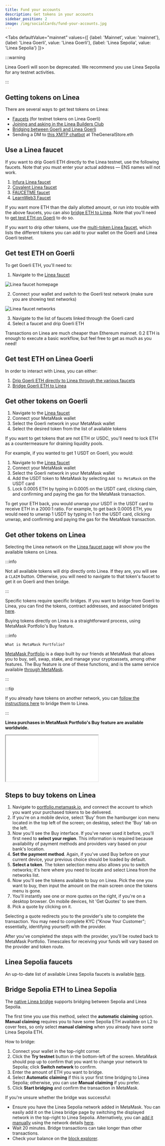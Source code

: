 ```yaml
---
title: Fund your accounts
description: Get tokens in your accounts
sidebar_position: 2
image: /img/socialCards/fund-your-accounts.jpg
---
```



<Tabs
  defaultValue="mainnet"
  values={[
    {label: 'Mainnet', value: 'mainnet'},
    {label: 'Linea Goerli', value: 'Linea Goerli'},
    {label: 'Linea Sepolia', value: 'Linea Sepolia'}
  ]}>
  
  <TabItem value="Linea Goerli">

:::warning

Linea Goerli will soon be deprecated. We recommend you use Linea Sepolia for any testnet 
activities.

:::
    
## Getting tokens on Linea

There are several ways to get test tokens on Linea:

- [Faucets](#use-a-linea-faucet) (for testnet tokens on Linea Goerli)
- [Joining and asking in the Linea Builders Club](https://linea.deform.cc/linea-builders-club)
- [Bridging between Goerli and Linea Goerli](/bridge/how-to-bridge-eth)
- Sending a DM to [this XMTP chatbot](https://converse.xyz/dm/0x96561c772533d32da71d240820a2fbf6883cf96a) 
at TheGeneralStore.eth

## Use a Linea faucet

If you want to drip Goerli ETH directly to the Linea testnet, use the following faucets. Note that 
you must enter your actual address — ENS names will not work.

1. [Infura Linea faucet](https://infura.io/faucet/linea)
2. [Covalent Linea faucet](https://www.covalenthq.com/faucet/)
3. [FAUCETME faucet](https://linea.faucetme.pro/)
4. [LearnWeb3 Faucet](https://learnweb3.io/faucets/linea_goerli)

If you want more ETH than the daily allotted amount, or run into trouble with the above faucets, you
can also [bridge ETH to Linea](/use-mainnet/bridges-of-linea/how-to-bridge-eth). Note that you'll 
need to [get test ETH on Goerli](#get-test-eth-on-goerli) to do so.

If you want to drip other tokens, use the [multi-token Linea faucet](https://faucet.goerli.linea.build/), 
which lists the different tokens you can add to your wallet on the Goerli and Linea Goerli testnet.

## Get test ETH on Goerli

To get Goerli ETH, you'll need to:

1. Navigate to the [Linea faucet](https://faucet.goerli.linea.build/)

<div class="center-container">
  <div class="img-large">
    <img
      src="/img/article_images/Use_Linea/Fund_your_accounts/Linea_faucet_landing_page.png"
      alt="Linea faucet homepage"
    />
  </div>
</div>

2. Connect your wallet and switch to the Goerli test network (make sure you are showing test networks)

<div class="center-container">
  <div class="img-large">
    <img
      src="/img/article_images/Use_Linea/Fund_your_accounts/Linea_faucet_available_tokens_testnet.png"
      alt="Linea faucet networks"
    />
  </div>
</div>

3. Navigate to the list of faucets linked through the Goerli card
1. Select a faucet and drip Goerli ETH

Transactions on Linea are much cheaper than Ethereum mainnet. 0.2 ETH is enough to execute a 
basic workflow, but feel free to get as much as you need!

## Get test ETH on Linea Goerli

In order to interact with Linea, you can either:

1. [Drip Goerli ETH directly to Linea through the various faucets](#use-a-linea-faucet)
1. [Bridge Goerli ETH to Linea](/use-mainnet/bridges-of-linea/how-to-bridge-eth)

## Get other tokens on Goerli

1. Navigate to the [Linea faucet](https://faucet.goerli.linea.build/)
1. Connect your MetaMask wallet
1. Select the Goerli network in your MetaMask wallet
1. Select the desired token from the list of available tokens

If you want to get tokens that are not ETH or USDC, you'll need to lock ETH as a countermeasure 
for draining liquidity pools.

For example, if you wanted to get 1 USDT on Goerli, you would:

1. Navigate to the [Linea faucet](https://faucet.goerli.linea.build/)
1. Connect your MetaMask wallet
1. Select the Goerli network in your MetaMask wallet
1. Add the USDT token to MetaMask by selecting `Add to MetaMask` on the USDT card
1. Lock 0.0005 ETH by typing in 0.0005 on the USDT card, clicking claim, and confirming and 
paying the gas for the MetaMask transaction.

To get your ETH back, you would unwrap your USDT in the USDT card to receive ETH in a 2000:1 ratio. 
For example, to get back 0.0005 ETH, you would need to unwrap 1 USDT by typing in 1 on the USDT 
card, clicking unwrap, and confirming and paying the gas for the MetaMask transaction.

## Get other tokens on Linea

Selecting the Linea network on the [Linea faucet page](https://faucet.goerli.linea.build/) will 
show you the available tokens on Linea.

:::info

Not all available tokens will drip directly onto Linea. If they are, you will see a `CLAIM` 
button. Otherwise, you will need to navigate to that token's faucet to get it on Goerli and 
then bridge.

:::

Specific tokens require specific bridges. If you want to bridge from Goerli to Linea, you can find 
the tokens, contract addresses, and associated bridges [here](/build-on-linea/quickstart/info-contracts#token-contract-addresses-and-bridges).

  </TabItem>
  
  <TabItem value="mainnet">
  Buying tokens directly on Linea is a straightforward process, using MetaMask Portfolio's Buy feature. 
  
  :::info

    What is MetaMask Portfolio?

[MetaMask Portfolio](https://portfolio.metamask.io/) is a dapp built by our friends at MetaMask 
that allows you to buy, sell, swap, stake, and manage your cryptoassets, among other features.
The Buy feature is one of these functions, and is the same service available [through MetaMask](https://support.metamask.io/hc/articles/360058239311). 
  
  ::: 

:::tip 

If you already have tokens on another network, you can [follow the instructions here](bridge/index) 
to bridge them to Linea. 

::: 

**Linea purchases in MetaMask Portfolio's Buy feature are available worldwide.**

<div class="center-container">
  <div class="video-container">
    <iframe
      class="video-iframe"
      src="//www.youtube.com/embed/BOPDw348-zg"
      title="TITLE"
      allow="accelerometer; autoplay; clipboard-write; encrypted-media; gyroscope; picture-in-picture; web-share"
      allowFullScreen></iframe>
  </div>
</div>

## Steps to buy tokens on Linea

1. Navigate to [portfolio.metamask.io](https://portfolio.metamask.io), and connect the account to 
which you want your purchased tokens to be delivered.
2. If you're on a mobile device, select 'Buy' from the hamburger icon menu located in the top left 
 of the screen; on desktop, select the 'Buy' tab on the left.
3. Now you'll see the Buy interface. If you've never used it before, you'll first need to 
**select your region**.
   This information is required because availability of payment methods and providers vary based on 
   your bank's location.
4. **Set the payment method**. Again, if you've used Buy before on your current device, your 
previous choice should be loaded by default.
5. **Select a token**. The token selection menu also allows you to switch networks; it's here 
where you need to locate and select Linea from the networks list.
6. Now you'll see the tokens available to buy on Linea. Pick the one you want to buy, then input 
the amount on the main screen once the tokens menu is gone.
7. You'll instantly see one or more quotes on the right, if you're on a desktop browser. On mobile 
devices, hit 'Get Quotes' to see them.
8. Pick a quote by clicking on it.

Selecting a quote redirects you to the provider's site to complete the transaction. You may need 
to complete KYC ("Know Your Customer"; essentially, identifying yourself) with the provider.

After you've completed the steps with the provider, you'll be routed back to MetaMask Portfolio. 
Timescales for receiving your funds will vary based on the provider and token route.

</TabItem>

<TabItem value="Linea Sepolia">

## Linea Sepolia faucets

An up-to-date list of available Linea Sepolia faucets is available [here](/build-on-linea/quickstart/goerli-to-sepolia#faucets).

## Bridge Sepolia ETH to Linea Sepolia

The [native Linea bridge](https://bridge.linea.build/) supports bridging between Sepolia and 
Linea Sepolia.

The first time you use this method, select the **automatic claiming** option. **Manual claiming** 
requires you to have some Sepolia ETH available on L2 to cover fees, so only select **manual 
claiming** when you already have some Linea Sepolia ETH.

How to bridge:

1. Connect your wallet in the top-right corner.
2. Click the **Try testnet** button in the bottom-left of the screen. MetaMask should pop up to 
confirm that you want to change your network to Sepolia; click **Switch network** to confirm.
3. Enter the amount of ETH you want to bridge.
4. Select **Automatic claiming** if this is your first time bridging to Linea Sepolia; otherwise,
you can use **Manual claiming** if you prefer.
5. Click **Start bridging** and confirm the transaction in MetaMask.

If you're unsure whether the bridge was successful:
- Ensure you have the Linea Sepolia network added in MetaMask. You can easily add it on the 
Linea bridge page by switching the displayed network in the top-right to Linea Sepolia. 
Alternatively, you can [add it manually](https://support.metamask.io/hc/en-us/articles/360043227612-How-to-add-a-custom-network-RPC#h_01G63GGJ83DGDRCS2ZWXM37CV5)
using the network details [here](/build-on-linea/quickstart/goerli-to-sepolia#linea-sepolia-network-details).
- Wait 20 minutes. Bridge transactions can take longer than other transactions.
- Check your balance on the [block explorer](https://sepolia.lineascan.build/).

</TabItem>
</Tabs>
